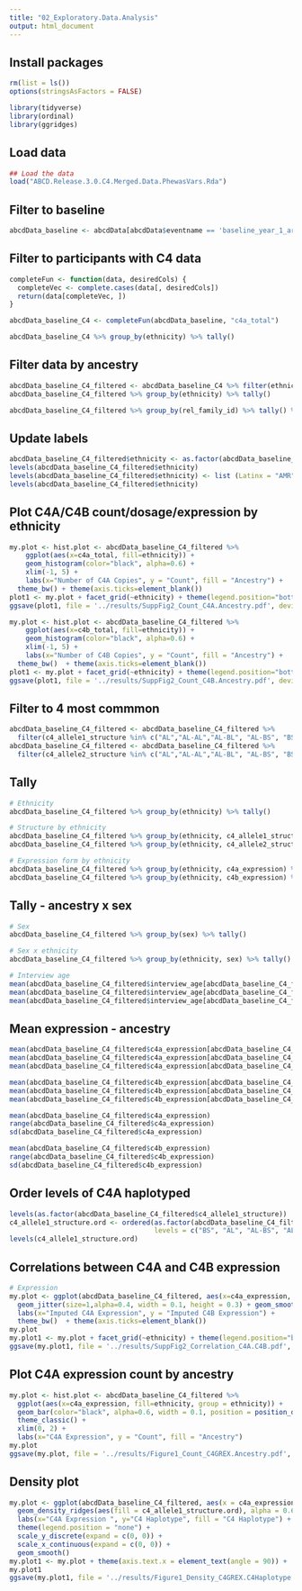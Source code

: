```yaml
---
title: "02_Exploratory.Data.Analysis"
output: html_document
---
```


## Install packages #
```r
rm(list = ls())
options(stringsAsFactors = FALSE)

library(tidyverse)
library(ordinal)
library(ggridges)
```

## Load data #
```r
## Load the data
load("ABCD.Release.3.0.C4.Merged.Data.PhewasVars.Rda")
```

## Filter to baseline #
```r
abcdData_baseline <- abcdData[abcdData$eventname == 'baseline_year_1_arm_1',]
```

## Filter to participants with C4 data #
```r
completeFun <- function(data, desiredCols) {
  completeVec <- complete.cases(data[, desiredCols])
  return(data[completeVec, ])
}

abcdData_baseline_C4 <- completeFun(abcdData_baseline, "c4a_total")

abcdData_baseline_C4 %>% group_by(ethnicity) %>% tally() 
```

## Filter data by ancestry #
```r
abcdData_baseline_C4_filtered <- abcdData_baseline_C4 %>% filter(ethnicity %in% c("AFR", "AMR", "EUR"))
abcdData_baseline_C4_filtered %>% group_by(ethnicity) %>% tally() 

abcdData_baseline_C4_filtered %>% group_by(rel_family_id) %>% tally() %>% arrange(desc(n))  
```

## Update labels #
```r
abcdData_baseline_C4_filtered$ethnicity <- as.factor(abcdData_baseline_C4_filtered$ethnicity)
levels(abcdData_baseline_C4_filtered$ethnicity)
levels(abcdData_baseline_C4_filtered$ethnicity) <- list (Latinx = "AMR", EUR = "EUR", AFR = "AFR")
levels(abcdData_baseline_C4_filtered$ethnicity)
```

## Plot C4A/C4B count/dosage/expression by ethnicity #
```r
my.plot <- hist.plot <- abcdData_baseline_C4_filtered %>%
    ggplot(aes(x=c4a_total, fill=ethnicity)) +
    geom_histogram(color="black", alpha=0.6) + 
    xlim(-1, 5) +
    labs(x="Number of C4A Copies", y = "Count", fill = "Ancestry") +
  theme_bw() + theme(axis.ticks=element_blank())
plot1 <- my.plot + facet_grid(~ethnicity) + theme(legend.position="bottom", strip.background = element_blank(), panel.border=element_blank())
ggsave(plot1, file = '../results/SuppFig2_Count_C4A.Ancestry.pdf', device = cairo_pdf, width = 5, height=4, units = 'in')

my.plot <- hist.plot <- abcdData_baseline_C4_filtered %>%
    ggplot(aes(x=c4b_total, fill=ethnicity)) +
    geom_histogram(color="black", alpha=0.6) + 
    xlim(-1, 5) +
    labs(x="Number of C4B Copies", y = "Count", fill = "Ancestry") +
  theme_bw()  + theme(axis.ticks=element_blank())
plot1 <- my.plot + facet_grid(~ethnicity) + theme(legend.position="bottom", strip.background = element_blank(), panel.border=element_blank())
ggsave(plot1, file = '../results/SuppFig2_Count_C4B.Ancestry.pdf', device = cairo_pdf, width = 5, height=4, units = 'in')
```

## Filter to 4 most commmon #
```r
abcdData_baseline_C4_filtered <- abcdData_baseline_C4_filtered %>%
  filter(c4_allele1_structure %in% c("AL","AL-AL","AL-BL", "AL-BS", "BS"))
abcdData_baseline_C4_filtered <- abcdData_baseline_C4_filtered %>%
  filter(c4_allele2_structure %in% c("AL","AL-AL","AL-BL", "AL-BS", "BS"))
```

## Tally #
```r
# Ethnicity
abcdData_baseline_C4_filtered %>% group_by(ethnicity) %>% tally()

# Structure by ethnicity
abcdData_baseline_C4_filtered %>% group_by(ethnicity, c4_allele1_structure) %>% tally()
abcdData_baseline_C4_filtered %>% group_by(ethnicity, c4_allele2_structure) %>% tally()

# Expression form by ethnicity
abcdData_baseline_C4_filtered %>% group_by(ethnicity, c4a_expression) %>% tally()
abcdData_baseline_C4_filtered %>% group_by(ethnicity, c4b_expression) %>% tally()
```

## Tally - ancestry x sex #
```r
# Sex
abcdData_baseline_C4_filtered %>% group_by(sex) %>% tally()

# Sex x ethnicity
abcdData_baseline_C4_filtered %>% group_by(ethnicity, sex) %>% tally()

# Interview age
mean(abcdData_baseline_C4_filtered$interview_age[abcdData_baseline_C4_filtered$ethnicity == "AFR"])
mean(abcdData_baseline_C4_filtered$interview_age[abcdData_baseline_C4_filtered$ethnicity == "Latinx"])
mean(abcdData_baseline_C4_filtered$interview_age[abcdData_baseline_C4_filtered$ethnicity == "EUR"])
```

## Mean expression - ancestry#
```r
mean(abcdData_baseline_C4_filtered$c4a_expression[abcdData_baseline_C4_filtered$ethnicity == "AFR"])
mean(abcdData_baseline_C4_filtered$c4a_expression[abcdData_baseline_C4_filtered$ethnicity == "Latinx"])
mean(abcdData_baseline_C4_filtered$c4a_expression[abcdData_baseline_C4_filtered$ethnicity == "EUR"])

mean(abcdData_baseline_C4_filtered$c4b_expression[abcdData_baseline_C4_filtered$ethnicity == "AFR"])
mean(abcdData_baseline_C4_filtered$c4b_expression[abcdData_baseline_C4_filtered$ethnicity == "Latinx"])
mean(abcdData_baseline_C4_filtered$c4b_expression[abcdData_baseline_C4_filtered$ethnicity == "EUR"])

mean(abcdData_baseline_C4_filtered$c4a_expression)
range(abcdData_baseline_C4_filtered$c4a_expression)
sd(abcdData_baseline_C4_filtered$c4a_expression)

mean(abcdData_baseline_C4_filtered$c4b_expression)
range(abcdData_baseline_C4_filtered$c4b_expression)
sd(abcdData_baseline_C4_filtered$c4b_expression)
```

## Order levels of C4A haplotyped #
```r
levels(as.factor(abcdData_baseline_C4_filtered$c4_allele1_structure))
c4_allele1_structure.ord <- ordered(as.factor(abcdData_baseline_C4_filtered$c4_allele1_structure), 
                                    levels = c("BS", "AL", "AL-BS", "AL-BL", "AL-AL"))
levels(c4_allele1_structure.ord)
```

## Correlations between C4A and C4B expression #
```r
# Expression
my.plot <- ggplot(abcdData_baseline_C4_filtered, aes(x=c4a_expression, y=c4b_expression)) +
  geom_jitter(size=1,alpha=0.4, width = 0.1, height = 0.3) + geom_smooth(method=lm)+ stat_cor(method = "pearson", size=2.5, label.x = 0, label.y = 2.5) +
  labs(x="Imputed C4A Expression", y = "Imputed C4B Expression") +
  theme_bw()  + theme(axis.ticks=element_blank())
my.plot
my.plot1 <- my.plot + facet_grid(~ethnicity) + theme(legend.position="bottom", strip.background = element_blank(), panel.border=element_blank())
ggsave(my.plot1, file = '../results/SuppFig2_Correlation_C4A.C4B.pdf', device = cairo_pdf, width = 5, height=4, units = 'in')
```

## Plot C4A expression count by ancestry #
```r
my.plot <- hist.plot <- abcdData_baseline_C4_filtered %>%
  ggplot(aes(x=c4a_expression, fill=ethnicity, group = ethnicity)) +
  geom_bar(color="black", alpha=0.6, width = 0.1, position = position_dodge2(preserve = "single")) + 
  theme_classic() +
  xlim(0, 2) +
  labs(x="C4A Expression", y = "Count", fill = "Ancestry")
my.plot  
ggsave(my.plot, file = '../results/Figure1_Count_C4GREX.Ancestry.pdf', device = cairo_pdf, width = 5, height=3, units = 'in')
```

## Density plot #
```r
my.plot <- ggplot(abcdData_baseline_C4_filtered, aes(x = c4a_expression, y = c4_allele1_structure.ord)) + 
  geom_density_ridges(aes(fill = c4_allele1_structure.ord), alpha = 0.6, bandwidth = 0.2) +
  labs(x="C4A Expression ", y="C4 Haplotype", fill = "C4 Haplotype") +
  theme(legend.position = "none") +
  scale_y_discrete(expand = c(0, 0)) +
  scale_x_continuous(expand = c(0, 0)) +
  geom_smooth()
my.plot1 <- my.plot + theme(axis.text.x = element_text(angle = 90)) +  coord_flip() + theme_classic()
my.plot1
ggsave(my.plot1, file = '../results/Figure1_Density_C4GREX.C4Haplotype.pdf', device = cairo_pdf, width = 5, height=3, units = 'in')
```



